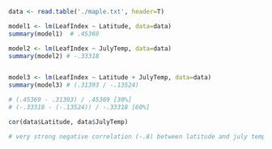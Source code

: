 
```r
data <- read.table('./maple.txt', header=T)

model1 <- lm(LeafIndex ~ Latitude, data=data)
summary(model1)  # .45369

model2 <- lm(LeafIndex ~ JulyTemp, data=data)
summary(model2) # -.33318


model3 <- lm(LeafIndex ~ Latitude + JulyTemp, data=data)
summary(model3) # (.31393 / -.13524)

# (.45369 - .31393) / .45369 [30%]
# (-.33318 - (-.13524)) / -.33318 [60%]

cor(data$Latitude, data$JulyTemp)

# very strong negative correlation (-.8) between latitude and july temperature
```